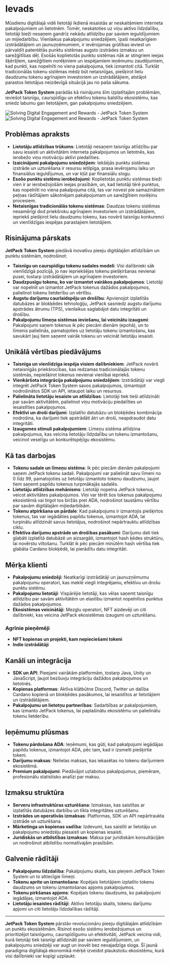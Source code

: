 
# Ievads

Mūsdienu digitālajā vidē lietotāji ikdienā iesaistās ar neskaitāmiem interneta pakalpojumiem un lietotnēm. Tomēr, neskatoties uz viņu aktīvo līdzdalību, lietotāji bieži nesaņem gandrīz nekādu atlīdzību par saviem ieguldījumiem un mijiedarbību. Vienlaikus pakalpojumu sniedzējiem, īpaši neatkarīgiem izstrādātājiem un jaunuzņēmumiem, ir ievērojamas grūtības ieviest un pārvaldīt patentētās punktu sistēmas augsto izstrādes izmaksu un sarežģītības dēļ. Esošās koplietotās punktu sistēmas nāk ar stingriem ieejas šķēršļiem, sarežģītiem norēķiniem un iespējamiem ieņēmumu zaudējumiem, kad punkti, kas nopelnīti no viena pakalpojuma, tiek izmantoti citā. Turklāt tradicionālās tokenu sistēmas mēdz būt netaisnīgas, piešķirot lielu daudzumu tokenu agrīnajiem investoriem un izstrādātājiem, atstājot parastos lietotājus neizdevīgā situācijā jau no paša sākuma.

**JetPack Token System** parādās kā risinājums šīm izplatītajām problēmām, ieviešot taisnīgu, caurspīdīgu un efektīvu tokenu balstītu ekosistēmu, kas sniedz labumu gan lietotājiem, gan pakalpojumu sniedzējiem.

<Image src="/images/en/intro.svg" alt="Solving Digital Engagement and Rewards - JetPack Token System" width={700} height={534} className="dark:hidden"/>
<Image src="/images/en/intro-dark.svg" alt="Solving Digital Engagement and Rewards - JetPack Token System" width={700} height={534} className="hidden dark:block"/>

## Problēmas apraksts

- **Lietotāju atlīdzības trūkums**: Lietotāji nesaņem taisnīgu atlīdzību par savu iesaisti un aktivitātēm interneta pakalpojumos un lietotnēs, kas ierobežo viņu motivāciju aktīvi piedalīties.
- **Izaicinājumi pakalpojumu sniedzējiem**: Iekšējās punktu sistēmas izstrāde un uzturēšana ir resursu ietilpīga, prasa ievērojamu laiku un finansiālus ieguldījumus, un var kļūt par finansiālu slogu.
- **Esošo punktu sistēmu ierobežojumi**: Koplietotās punktu sistēmas bieži vien ir ar ierobežojošām ieejas prasībām, un, kad lietotāji tērē punktus, kas nopelnīti no viena pakalpojuma citā, tas var novest pie samazinātiem peļņas rādītājiem sākotnējam pakalpojumam un sarežģītiem norēķinu procesiem.
- **Netaisnīgas tradicionālās tokenu sistēmas**: Daudzas tokenu sistēmas nesamērīgi dod priekšroku agrīnajiem investoriem un izstrādātājiem, iepriekš piešķirot lielu daudzumu tokenu, kas novērš taisnīgu konkurenci un vienlīdzīgas iespējas parastajiem lietotājiem.

## Risinājuma pārskats

**JetPack Token System** piedāvā inovatīvu pieeju digitālajām atlīdzībām un punktu sistēmām, nodrošinot:

- **Taisnīgu un caurspīdīgu tokenu sadales modeli**: Visi dalībnieki sāk vienlīdzīgā pozīcijā, jo nav iepriekšējas tokenu piešķiršanas nevienai pusei, tostarp izstrādātājiem un agrīnajiem investoriem.
- **Daudzpusīgu tokenu, ko var izmantot vairākos pakalpojumos**: Lietotāji var nopelnīt un izmantot JetPack tokenus dažādos pakalpojumos, palielinot tokenu lietderību un vērtību.
- **Augstu darījumu caurlaidspēju un drošību**: Apvienojot izplatītās datubāzes ar blokķēdes tehnoloģiju, JetPack sasniedz augstu darījumu apstrādes ātrumu (TPS), vienlaikus saglabājot datu integritāti un drošību.
- **Pakalpojumu līmeņa sistēmas ieviešanu, lai veicinātu izaugsmi**: Pakalpojumi saņem tokenus ik pēc piecām dienām (epohā), un to līmenis palielinās, pamatojoties uz lietotāju tokenu izmantošanu, kas savukārt ļauj tiem saņemt vairāk tokenu un veicināt lietotāju iesaisti.

## Unikālā vērtības piedāvājums

- **Taisnīga un vienlīdzīga iespēja visiem dalībniekiem**: JetPack novērš netaisnīgās priekšrocības, kas redzamas tradicionālajās tokenu sistēmās, nepiešķirot tokenus nevienai vienībai iepriekš.
- **Vienkāršota integrācija pakalpojumu sniedzējiem**: Izstrādātāji var viegli integrēt JetPack Token System savos pakalpojumos, izmantojot nodrošinātos SDK un API, ietaupot laiku un resursus.
- **Palielināta lietotāju iesaiste un atlīdzības**: Lietotāji tiek tieši atlīdzināti par savām aktivitātēm, palielinot viņu motivāciju piedalīties un iesaistīties pakalpojumos.
- **Efektīvi un droši darījumi**: Izplatīto datubāzu un blokķēdes kombinācija nodrošina, ka darījumi tiek apstrādāti ātri un droši, neapdraudot datu integritāti.
- **Izaugsmes stimuli pakalpojumiem**: Līmeņu sistēma atlīdzina pakalpojumus, kas veicina lietotāju līdzdalību un tokenu izmantošanu, veicinot veselīgu un konkurētspējīgu ekosistēmu.

## Kā tas darbojas

- **Tokenu sadale un līmeņu sistēma**: Ik pēc piecām dienām pakalpojumi saņem JetPack tokenu sadali. Pakalpojumi var palielināt savu līmeni no 0 līdz 99, pamatojoties uz lietotāju izmantoto tokenu daudzumu, ļaujot tiem saņemt papildu tokenus turpmākajās sadalēs.
- **Lietotāju atlīdzības mehānisms**: Lietotāji nopelna JetPack tokenus, veicot aktivitātes pakalpojumos. Viņi var tērēt šos tokenus pakalpojumu ekosistēmā vai tirgot tos biržās pret ADA, nodrošinot taustāmu vērtību par savām digitālajām mijiedarbībām.
- **Tokenu atpirkšana un pārdale**: Kad pakalpojums ir izmantojis piešķirtos tokenus, tas var iegādāties papildu tokenus, izmantojot ADA, lai turpinātu atlīdzināt savus lietotājus, nodrošinot nepārtrauktu atlīdzības ciklu.
- **Efektīva darījumu apstrāde un drošības pasākumi**: Darījumu dati tiek glabāti izplatītā datubāzē un aizsargāti, izmantojot hash ķēdes struktūru, lai novērstu viltošanu. Turklāt ik pēc piecām minūtēm hash vērtība tiek glabāta Cardano blokķēdē, lai pierādītu datu integritāti.

## Mērķa klienti

- **Pakalpojumu sniedzēji**: Neatkarīgi izstrādātāji un jaunuzņēmumu pakalpojumu operatori, kas meklē viegli integrējamu, efektīvu un drošu punktu sistēmu.
- **Pakalpojumu lietotāji**: Vispārējie lietotāji, kas vēlas saņemt taisnīgu atlīdzību par savām aktivitātēm un elastību izmantot nopelnītos punktus dažādos pakalpojumos.
- **Ekosistēmas veicinātāji**: Mezglu operatori, NFT aizdevēji un citi dalībnieki, kas veicina JetPack ekosistēmas izaugsmi un uzturēšanu.

### Agrīnie pieņēmēji

- **NFT kopienas un projekti, kam nepieciešami tokeni**
- **Indie izstrādātāji**

## Kanāli un integrācija

- **SDK un API**: Pieejami vairākām platformām, tostarp Java, Unity un JavaScript, ļaujot bezšuvju integrāciju dažādos pakalpojumos un lietotnēs.
- **Kopienas platformas**: Aktīva klātbūtne Discord, Twitter un dalība Cardano kopienā un blokķēdes pasākumos, lai iesaistītos ar lietotājiem un izstrādātājiem.
- **Pakalpojumu un lietotņu partnerības**: Sadarbības ar pakalpojumiem, kas izmanto JetPack tokenus, lai paplašinātu ekosistēmu un palielinātu tokenu lietderību.

## Ieņēmumu plūsmas

- **Tokenu pārdošana ADA**: Ieņēmumi, kas gūti, kad pakalpojumi iegādājas papildu tokenus, izmantojot ADA, pēc tam, kad ir izsmelti piešķirtie tokeni.
- **Darījumu maksas**: Nelielas maksas, kas iekasētas no tokenu darījumiem ekosistēmā.
- **Premium pakalpojumi**: Piedāvājot uzlabotus pakalpojumus, piemēram, profesionālu statistisko analīzi par maksu.

## Izmaksu struktūra

- **Serveru infrastruktūras uzturēšana**: Izmaksas, kas saistītas ar izplatītās datubāzes darbību un tīkla integritātes uzturēšanu.
- **Izstrādes un operatīvās izmaksas**: Platformas, SDK un API nepārtraukta izstrāde un uzturēšana.
- **Mārketinga un kopienas vadība**: Izdevumi, kas saistīti ar lietotāju un pakalpojumu sniedzēju piesaisti un kopienas iesaisti.
- **Juridiskās un atbilstības izmaksas**: Maksa par juridiskām konsultācijām un nodrošinot atbilstību normatīvajām prasībām.

## Galvenie rādītāji

- **Pakalpojumu līdzdalība**: Pakalpojumu skaits, kas pieņem JetPack Token System un to attiecīgie līmeņi.
- **Tokenu aprite un izmantošana**: Kopējais lietotājiem izplatīto tokenu daudzums un tokenu izmantošanas apjoms pakalpojumos.
- **Tokenu pirkšanas apjoms**: Kopējais tokenu daudzums, ko pakalpojumi iegādājas, izmantojot ADA.
- **Lietotāju iesaistes rādītāji**: Aktīvo lietotāju skaits, tokenu darījumu apjomi un citi lietotāju līdzdalības rādītāji.

---

**JetPack Token System** pārstāv revolucionāru pieeju digitālajām atlīdzībām un punktu ekosistēmām. Risinot esošo sistēmu ierobežojumus un prioritizējot taisnīgumu, caurspīdīgumu un efektivitāti, JetPack veicina vidi, kurā lietotāji tiek taisnīgi atlīdzināti par saviem ieguldījumiem, un pakalpojumu sniedzēji var augt un inovēt bez nevajadzīga sloga. Šī jaunā paradigma digitālajā ekonomikā mērķē izveidot plaukstošu ekosistēmu, kurā visi dalībnieki var kopīgi uzplaukt.
